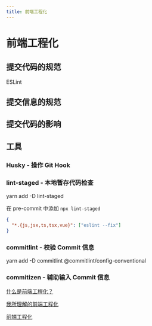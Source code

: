```yaml
---
title: 前端工程化
---
```


# 前端工程化

## 提交代码的规范

ESLint

## 提交信息的规范

## 提交代码的影响

## 工具

### Husky - 操作 Git Hook

### lint-staged - 本地暂存代码检查

yarn add -D lint-staged

在 pre-commit 中添加 `npx lint-staged`

```json title=".lintstagedrc.json"
{
  "*.{js,jsx,ts,tsx,vue}": ["eslint --fix"]
}
```

### commitlint - 校验 Commit 信息

yarn add -D commitlint @commitlint/config-conventional

### commitizen - 辅助输入 Commit 信息

[什么是前端工程化？](https://juejin.cn/post/6917447582985748493)

[我所理解的前端工程化](https://godbasin.github.io/2022/02/07/front-end-engineering/)

[前端工程化](https://juejin.cn/post/7144960831409618981#heading-11)
